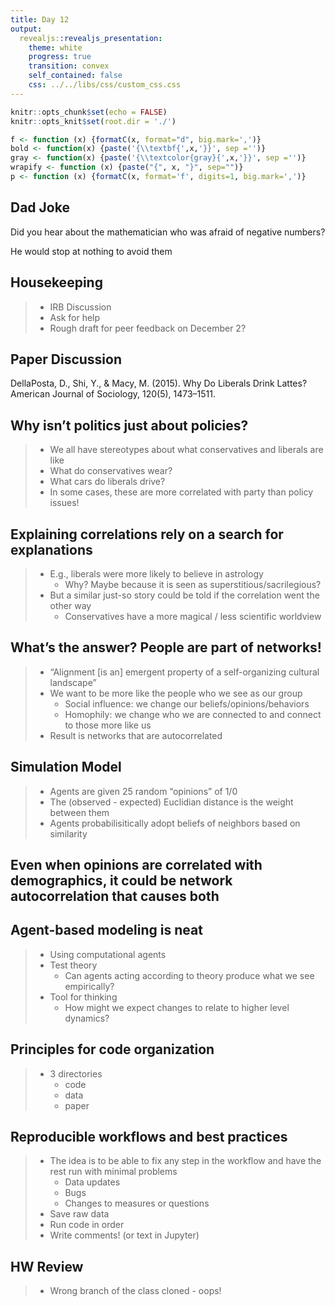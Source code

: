 ```yaml
---
title: Day 12
output: 
  revealjs::revealjs_presentation:
    theme: white
    progress: true
    transition: convex
    self_contained: false
    css: ../../libs/css/custom_css.css
---
```


```r
knitr::opts_chunk$set(echo = FALSE)
knitr::opts_knit$set(root.dir = './')

f <- function (x) {formatC(x, format="d", big.mark=',')}
bold <- function(x) {paste('{\\textbf{',x,'}}', sep ='')}
gray <- function(x) {paste('{\\textcolor{gray}{',x,'}}', sep ='')}
wrapify <- function (x) {paste("{", x, "}", sep="")}
p <- function (x) {formatC(x, format='f', digits=1, big.mark=',')}
```

## Dad Joke

Did you hear about the mathematician who was afraid of negative numbers?

<span class='fragment'>
He would stop at nothing to avoid them
</span>

## Housekeeping

> - IRB Discussion
> - Ask for help
> - Rough draft for peer feedback on December 2?

## Paper Discussion

DellaPosta, D., Shi, Y., & Macy, M. (2015). Why Do Liberals Drink Lattes? American Journal of Sociology, 120(5), 1473–1511.


## Why isn't politics just about policies?

> - We all have stereotypes about what conservatives and liberals are like
> - What do conservatives wear?
> - What cars do liberals drive?
> - In some cases, these are more correlated with party than policy issues!

## Explaining correlations rely on a search for explanations

> - E.g., liberals were more likely to believe in astrology
>	- Why? Maybe because it is seen as superstitious/sacrilegious? 
> - But a similar just-so story could be told if the correlation went the other way
>	- Conservatives have a more magical / less scientific worldview

## What's the answer? People are part of networks!

> - "Alignment [is an] emergent property of a self-organizing cultural landscape"
> - We want to be more like the people who we see as our group
>	- Social influence: we change our beliefs/opinions/behaviors
>	- Homophily: we change who we are connected to and connect to those more like us
> - Result is networks that are autocorrelated

## Simulation Model

> - Agents are given 25 random "opinions" of 1/0
> - The (observed - expected) Euclidian distance is the weight between them
> - Agents probabilisitically adopt beliefs of neighbors based on similarity

## Even when opinions are correlated with demographics, it could be network autocorrelation that causes both


## Agent-based modeling is neat

> - Using computational agents
> - Test theory
>	- Can agents acting according to theory produce what we see empirically?
> - Tool for thinking
>	- How might we expect changes to relate to higher level dynamics?

## Principles for code organization

> - 3 directories
>	- code
>	- data
>	- paper


## Reproducible workflows and best practices

> - The idea is to be able to fix any step in the workflow and have the rest run with minimal problems
>	- Data updates
>	- Bugs
>	- Changes to measures or questions
> - Save raw data
> - Run code in order
> - Write comments! (or text in Jupyter)


## HW Review
> - Wrong branch of the class cloned - oops!
